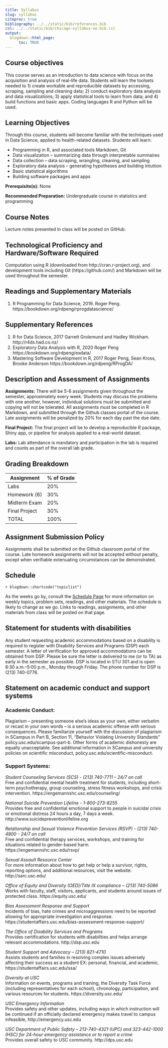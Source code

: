 ```yaml
---
title: Syllabus
slug: syllabus
citeproc: true
bibliography: ../../static/bib/references.bib
csl: ../../static/bib/chicago-syllabus-no-bib.csl
output:
  blogdown::html_page:
      toc: TRUE
---
```


[^courseinfo]: {-}
  `r blogdown::shortcode("courseinfo")`

## Course objectives

This course serves as an introduction to data science with focus on the acquisition and analysis of real-life data. Students will learn the toolsets needed to 1) create workable and reproducible datasets by accessing, scraping, sampling and cleaning data; 2) conduct exploratory data analysis and data visualizations; 3) apply statistical tools to learn from data; and 4) build functions and basic apps. Coding languages R and Python will be used.

## Learning Objectives

Through this course, students will become familiar with the techniques used in Data Science, applied to health-related datasets. Students will learn:

- Programming in R, and associated tools Markdown, Git
- Data visualization – summarizing data through interpretable summaires
- Data collection – data scraping, wrangling, cleaning, and sampling
- Exploratory data analysis – generating hypotheses and building intuition
- Basic statistical algorithms
- Building software packages and apps

**Prerequisite(s):** None

**Recommended Preparation:** Undergraduate course in statistics and programming

## Course Notes

Lecture notes presented in class will be posted on GitHub.

## Technological Proficiency and Hardware/Software Required 

Computation using R (downloaded from http://cran.r-project.org), and development tools including Git (https://github.com/) and Markdown will be used throughout the semester.

## Readings and Supplementary Materials

1. R Programming for Data Science, 2019. Roger Peng. https://bookdown.org/rdpeng/rprogdatascience/

## Supplementary References

1. R for Data Science, 2017 Garrett Grolemund and Hadley Wickham. http://r4ds.had.co.nz/
1. Exploratory Data Analysis with R, 2020 Roger Peng https://bookdown.org/rdpeng/exdata/
1. Mastering Software Development in R, 2017 Roger Peng, Sean Kross, Brooke Anderson https://bookdown.org/rdpeng/RProgDA/

## Description and Assessment of Assignments

**Assignments:** There will be 5-6 assignments given throughout the semester, approximately every week. Students may discuss the problems with one another, however, individual solutions must be submitted and copying will not be tolerated. All assignments must be completed in R Markdown, and submitted through the Github classes portal of the course. Late assignments will be penalized by 20% for each day past the due date.

**Final Project:** The final project will be to develop a reproducible R package, Shiny app, or pipeline for analysis applied to a real-world dataset.

**Labs:** Lab attendance is mandatory and participation in the lab is required and counts as part of the overall lab grade.

## Grading Breakdown

| Assignment           | % of Grade |
|----------------------|------------|
| Labs                 | 20%        |
| Homework (6)         | 30%        |
| Midterm Exam         | 20%        |
| Final Project        | 30%        |
| TOTAL                | 100%       |

## Assignment Submission Policy

Assignments shall be submitted on the Github classroom portal of the course. Late homework assignments will not be accepted without penalty, except when verifiable extenuating circumstances can be demonstrated.

## Schedule

`r blogdown::shortcode("topiclist")`

As the weeks go by, consult the [Schedule Page](/schedule/) for more information on weekly topics, problem sets, readings, and other materials. The schedule is likely to change as we go. Links to readings, assignments, and other materials from class will be posted on that page. 


## Statement for students with disabilities

Any student requesting academic accommodations based on a disability is required to register with Disability Services and Programs (DSP) each semester. A letter of verification for approved accommodations can be obtained from DSP. Please be sure the letter is delivered to me (or to TA) as early in the semester as possible. DSP is located in STU 301 and is open 8:30 a.m.–5:00 p.m., Monday through Friday. The phone number for DSP is (213) 740-0776.

## Statement on academic conduct and support systems

### Academic Conduct:

Plagiarism – presenting someone else’s ideas as your own, either verbatim or recast in
your own words – is a serious academic offense with serious consequences. Please
familiarize yourself with the discussion of plagiarism in SCampus in Part B, Section 11,
“Behavior Violating University Standards” policy.usc.edu/scampus-part-b. Other forms
of academic dishonesty are equally unacceptable. See additional information in SCampus
and university policies on scientific misconduct, policy.usc.edu/scientific-misconduct.

### Support Systems:

*Student Counseling Services (SCS) - (213) 740-7711 – 24/7 on call*  
Free and confidential mental health treatment for students, including short-term psychotherapy, group counseling, stress fitness workshops, and crisis intervention. https://engemannshc.usc.edu/counseling/

*National Suicide Prevention Lifeline - 1-800-273-8255*  
Provides free and confidential emotional support to people in suicidal crisis or emotional distress 24 hours a day, 7 days a week. http://www.suicidepreventionlifeline.org

*Relationship and Sexual Violence Prevention Services (RSVP) - (213) 740-4900 - 24/7 on call*  
Free and confidential therapy services, workshops, and training for situations related to gender-based harm. https://engemannshc.usc.edu/rsvp/

*Sexual Assault Resource Center*  
For more information about how to get help or help a survivor, rights, reporting options, and additional resources, visit the website: http://sarc.usc.edu/

*Office of Equity and Diversity (OED)/Title IX compliance – (213) 740-5086*  
Works with faculty, staff, visitors, applicants, and students around issues of protected class. https://equity.usc.edu/

*Bias Assessment Response and Support*  
Incidents of bias, hate crimes and microaggressions need to be reported allowing for appropriate investigation and response. https://studentaffairs.usc.edu/bias-assessment-response-support/

*The Office of Disability Services and Programs*  
Provides certification for students with disabilities and helps arrange relevant accommodations. http://dsp.usc.edu

*Student Support and Advocacy – (213) 821-4710*  
Assists students and families in resolving complex issues adversely affecting their success as a student EX: personal, financial, and academic. https://studentaffairs.usc.edu/ssa/

*Diversity at USC*  
Information on events, programs and training, the Diversity Task Force (including representatives for each school), chronology, participation, and various resources for students. https://diversity.usc.edu/

*USC Emergency Information*  
Provides safety and other updates, including ways in which instruction will be continued if an officially declared emergency makes travel to campus infeasible, http://emergency.usc.edu

*USC Department of Public Safety – 213-740-4321 (UPC) and 323-442-1000 (HSC) for 24-hour emergency assistance or to report a crime*  
Provides overall safety to USC community. http://dps.usc.edu


